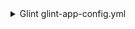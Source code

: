 <details>

<summary> Glint glint-app-config.yml </summary>

```yaml showLineNumbers
createMissingRelatedEntities: true
resources:
  - kind: repository
    selector:
      query: "true"
      collaborators: true
    glint:
      entity:
        mappings:
          identifier: .name
          title: .name
          blueprint: '"service"'
          properties:
            readme: file://README.md
            url: .html_url
            defaultBranch: .default_branch
          relations:
            admins: "[.collaborators[] | select(.is_admin == true) | .login]"
  - kind: user
    selector:
      query: "true"
    glint:
      entity:
        mappings:
          identifier: .login
          title: .login
          blueprint: '"githubUser"'
          relations:
            user: .email
  - kind: user
    selector:
      query: "true"
    glint:
      entity:
        mappings:
          identifier: .email
          title: .email
          blueprint: '"user"'
          relations:
            user: .email
```

</details>

